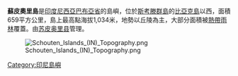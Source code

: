 '''蘇皮奧里島'''是[[印度尼西亞|印度尼西亞]][[巴布亞省|巴布亞省]]的島嶼，位於[[斯考滕群島|斯考滕群島]]的[[比亞克島|比亞克島]]以西，面積659平方公里，島上最高點海拔1,034米，地勢以丘陵為主，大部分面積被[[熱帶雨林|熱帶雨林]]覆蓋。由[[苏皮奥里县|苏皮奥里县]]管理。

[[Image:Schouten_Islands_(IN)_Topography.png|right]]

{{Indonesia-stub}}

{{coord|0|45|S|135|30|E|display=title|region:ID_type:isle}}

[[Category:印尼島嶼|Category:印尼島嶼]]